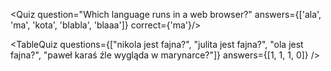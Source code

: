 
<Quiz question="Which language runs in a web browser?" answers={['ala', 'ma', 'kota', 'blabla', 'blaaa']} correct={'ma'}/>

<TableQuiz 
    questions={["nikola jest fajna?", "julita jest fajna?", "ola jest fajna?", "paweł karaś źle wygląda w marynarce?"]} 
    answers={[1, 1, 1, 0]}
/>